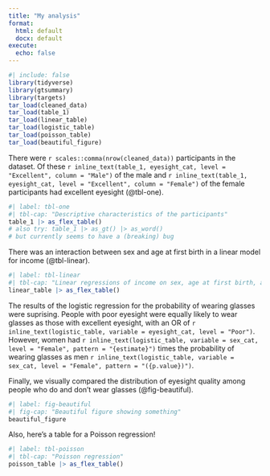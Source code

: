 ```yaml
---
title: "My analysis"
format: 
  html: default
  docx: default
execute: 
  echo: false
---
```


```r
#| include: false
library(tidyverse)
library(gtsummary)
library(targets)
tar_load(cleaned_data)
tar_load(table_1)
tar_load(linear_table)
tar_load(logistic_table)
tar_load(poisson_table)
tar_load(beautiful_figure)
```

There were `r scales::comma(nrow(cleaned_data))` participants in the dataset. Of these `r inline_text(table_1, eyesight_cat, level = "Excellent", column = "Male")` of the male and `r inline_text(table_1, eyesight_cat, level = "Excellent", column = "Female")` of the female participants had excellent eyesight (@tbl-one).

```r
#| label: tbl-one
#| tbl-cap: "Descriptive characteristics of the participants"
table_1 |> as_flex_table()
# also try: table_1 |> as_gt() |> as_word() 
# but currently seems to have a (breaking) bug
```

There was an interaction between sex and age at first birth in a linear model for income (@tbl-linear).

```r
#| label: tbl-linear
#| tbl-cap: "Linear regressions of income on sex, age at first birth, and race/ethnicity, with and without an interaction term"
linear_table |> as_flex_table()
```

The results of the logistic regression for the probability of wearing glasses were suprising. People with poor eyesight were equally likely to wear glasses as those with excellent eyesight, with an OR of `r inline_text(logistic_table, variable = eyesight_cat, level = "Poor")`. However, women had `r inline_text(logistic_table, variable = sex_cat, level = "Female", pattern = "{estimate}")` times the probability of wearing glasses as men `r inline_text(logistic_table, variable = sex_cat, level = "Female", pattern = "({p.value})")`.

Finally, we visually compared the distribution of eyesight quality among people who do and don't wear glasses (@fig-beautiful).

```r
#| label: fig-beautiful
#| fig-cap: "Beautiful figure showing something"
beautiful_figure
```

Also, here's a table for a Poisson regression!

```r
#| label: tbl-poisson
#| tbl-cap: "Poisson regression"
poisson_table |> as_flex_table()
```